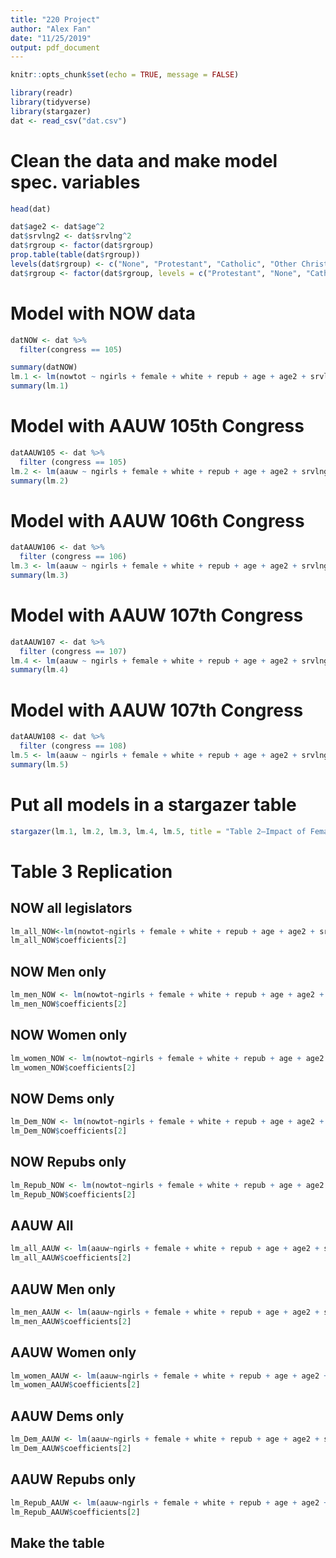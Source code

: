 ```yaml
---
title: "220 Project"
author: "Alex Fan"
date: "11/25/2019"
output: pdf_document
---
```


```r
knitr::opts_chunk$set(echo = TRUE, message = FALSE)
```

```r
library(readr)
library(tidyverse)
library(stargazer)
dat <- read_csv("dat.csv")
```

# Clean the data and make model spec. variables
```r
head(dat)

dat$age2 <- dat$age^2
dat$srvlng2 <- dat$srvlng^2
dat$rgroup <- factor(dat$rgroup)
prop.table(table(dat$rgroup))
levels(dat$rgroup) <- c("None", "Protestant", "Catholic", "Other Christian", "Other religion")
dat$rgroup <- factor(dat$rgroup, levels = c("Protestant", "None", "Catholic", "Other Christian", "Other religion"))

```

# Model with NOW data
```r
datNOW <- dat %>%
  filter(congress == 105)

summary(datNOW)
lm.1 <- lm(nowtot ~ ngirls + female + white + repub + age + age2 + srvlng + srvlng2 + rgroup + demvote + factor(totchi) + factor(region), data = datNOW)
summary(lm.1)
```

# Model with AAUW 105th Congress
```r
datAAUW105 <- dat %>%
  filter (congress == 105)
lm.2 <- lm(aauw ~ ngirls + female + white + repub + age + age2 + srvlng + srvlng2 + rgroup + demvote + factor(totchi) + factor(region), data = datAAUW105)
summary(lm.2)
```

# Model with AAUW 106th Congress
```r
datAAUW106 <- dat %>%
  filter (congress == 106)
lm.3 <- lm(aauw ~ ngirls + female + white + repub + age + age2 + srvlng + srvlng2 + rgroup + demvote + factor(totchi) + factor(region), data = datAAUW106)
summary(lm.3)
```

# Model with AAUW 107th Congress
```r
datAAUW107 <- dat %>%
  filter (congress == 107)
lm.4 <- lm(aauw ~ ngirls + female + white + repub + age + age2 + srvlng + srvlng2 + rgroup + demvote + factor(totchi) + factor(region), data = datAAUW107)
summary(lm.4)
```

# Model with AAUW 107th Congress
```r
datAAUW108 <- dat %>%
  filter (congress == 108)
lm.5 <- lm(aauw ~ ngirls + female + white + repub + age + age2 + srvlng + srvlng2 + rgroup + demvote + factor(totchi) + factor(region), data = datAAUW108)
summary(lm.5)
```

# Put all models in a stargazer table
```r
stargazer(lm.1, lm.2, lm.3, lm.4, lm.5, title = "Table 2—Impact of Female Children on Legislator Voting on Women’s Issues")
```

\begin{table}[!htbp] \centering 
  \caption{Replication of Table 2—Impact of Female Children on Legislator Voting on Women’s Issues} 
  \label{} 
\begin{tabular}{@{\extracolsep{5pt}}lccccc} 
\\[-1.8ex]\hline 
\hline \\[-1.8ex] 
 & \multicolumn{5}{c}{\textit{Dependent variable:}} \\ 
\cline{2-6} 
\\[-1.8ex] & NOW & \multicolumn{4}{c}{AAUW} \\ 
\\[-1.8ex] & 105th & 105th & 106th & 107th & 108th \\ 
\\[-1.8ex] & (1) & (2) & (3) & (4) & (5)\\ 
\hline \\[-1.8ex] 
 Number of female children & 2.300$^{**}$ & 2.385$^{**}$ & 1.688 & 2.421$^{**}$ & 2.250$^{*}$ \\ 
  & (1.038) & (1.124) & (1.136) & (1.092) & (1.145) \\ 
  & & & & & \\ 
 Female & 10.838$^{***}$ & 9.194$^{***}$ & 10.440$^{***}$ & 7.564$^{***}$ & 6.909$^{**}$ \\ 
  & (2.690) & (2.910) & (2.881) & (2.618) & (2.730) \\ 
  & & & & & \\ 
 White & 1.860 & 0.144 & 2.594 & $-$2.626 & 1.939 \\ 
  & (3.451) & (3.676) & (3.833) & (3.150) & (3.211) \\ 
  & & & & & \\ 
 Republican & $-$44.903$^{***}$ & $-$60.468$^{***}$ & $-$55.927$^{***}$ & $-$63.216$^{***}$ & $-$63.932$^{***}$ \\ 
  & (2.109) & (2.280) & (2.335) & (2.120) & (2.436) \\ 
  & & & & & \\ 
 Age & 0.661 & 0.854 & 2.034$^{**}$ & 1.298 & 2.300$^{***}$ \\ 
  & (0.800) & (0.860) & (0.902) & (0.799) & (0.860) \\ 
  & & & & & \\ 
 Age squared & $-$0.006 & $-$0.006 & $-$0.018$^{**}$ & $-$0.012 & $-$0.021$^{**}$ \\ 
  & (0.008) & (0.008) & (0.009) & (0.007) & (0.008) \\ 
  & & & & & \\ 
 Service Length & 0.235 & $-$0.208 & $-$0.726$^{*}$ & $-$0.100 & $-$0.139 \\ 
  & (0.300) & (0.324) & (0.380) & (0.346) & (0.327) \\ 
  & & & & & \\ 
 Service length squared & $-$0.009 & 0.004 & 0.025$^{*}$ & $-$0.0002 & 0.004 \\ 
  & (0.010) & (0.011) & (0.013) & (0.011) & (0.010) \\ 
  & & & & & \\ 
 No religion & 7.262 & 5.671 & 5.353 & 7.027 & $-$7.137 \\ 
  & (7.022) & (7.606) & (7.791) & (7.176) & (7.499) \\ 
  & & & & & \\ 
 Catholic & $-$3.974$^{**}$ & $-$4.505$^{**}$ & $-$2.277 & $-$4.016$^{**}$ & $-$5.468$^{***}$ \\ 
  & (1.941) & (2.091) & (2.129) & (1.987) & (2.077) \\ 
  & & & & & \\ 
 Other Christian & 0.769 & 3.204 & 1.690 & 1.646 & 3.874 \\ 
  & (4.600) & (4.983) & (4.912) & (4.491) & (4.684) \\ 
  & & & & & \\ 
 Other religion & 10.866$^{***}$ & 9.683$^{**}$ & 11.890$^{***}$ & 10.286$^{***}$ & 3.156 \\ 
  & (3.752) & (4.047) & (4.343) & (3.785) & (3.959) \\ 
  & & & & & \\ 
 Democratic vote share in district & 84.158$^{***}$ & 62.148$^{***}$ & 57.437$^{***}$ & 56.206$^{***}$ & 66.950$^{***}$ \\ 
  & (10.869) & (11.568) & (12.018) & (9.092) & (10.889) \\ 
  & & & & & \\ 
\hline \\[-1.8ex] 
N & 430 & 434 & 434 & 434 & 433 \\ 
\hline 
\hline \\[-1.8ex] 
\textit{Note:}  & \multicolumn{5}{r}{$^{*}$p$<$0.1; $^{**}$p$<$0.05; $^{***}$p$<$0.01} \\ 
\end{tabular} 
\end{table}

# Table 3 Replication
## NOW all legislators
```r
lm_all_NOW<-lm(nowtot~ngirls + female + white + repub + age + age2 + srvlng + srvlng2+ rgroup + demvote + factor(totchi) + factor(region),data=datNOW)
lm_all_NOW$coefficients[2]
```

## NOW Men only
```r
lm_men_NOW <- lm(nowtot~ngirls + female + white + repub + age + age2 + srvlng + srvlng2+ rgroup + demvote + factor(totchi) + factor(region),data=datNOW, subset=female==0)
lm_men_NOW$coefficients[2]
```

## NOW Women only
```r
lm_women_NOW <- lm(nowtot~ngirls + female + white + repub + age + age2 + srvlng + srvlng2+ rgroup + demvote + factor(totchi) + factor(region),data=datNOW, subset=female==1)
lm_women_NOW$coefficients[2]
```

## NOW Dems only
```r
lm_Dem_NOW <- lm(nowtot~ngirls + female + white + repub + age + age2 + srvlng + srvlng2+ rgroup + demvote + factor(totchi) + factor(region),data=datNOW, subset=repub==0)
lm_Dem_NOW$coefficients[2]
```

## NOW Repubs only
```r
lm_Repub_NOW <- lm(nowtot~ngirls + female + white + repub + age + age2 + srvlng + srvlng2+ rgroup + demvote + factor(totchi) + factor(region),data=datNOW, subset=repub==1)
lm_Repub_NOW$coefficients[2]
```

## AAUW All
```r
lm_all_AAUW <- lm(aauw~ngirls + female + white + repub + age + age2 + srvlng + srvlng2+ rgroup + demvote + factor(totchi) + factor(region),data=datAAUW105)
lm_all_AAUW$coefficients[2]
```

## AAUW Men only
```r
lm_men_AAUW <- lm(aauw~ngirls + female + white + repub + age + age2 + srvlng + srvlng2+ rgroup + demvote + factor(totchi) + factor(region),data=datAAUW105, subset = female == 0)
lm_men_AAUW$coefficients[2]
```

## AAUW Women only
```r
lm_women_AAUW <- lm(aauw~ngirls + female + white + repub + age + age2 + srvlng + srvlng2+ rgroup + demvote + factor(totchi) + factor(region),data=datAAUW105, subset = female == 1)
lm_women_AAUW$coefficients[2]
```

## AAUW Dems only
```r
lm_Dem_AAUW <- lm(aauw~ngirls + female + white + repub + age + age2 + srvlng + srvlng2+ rgroup + demvote + factor(totchi) + factor(region),data=datAAUW105, subset = repub == 0)
lm_Dem_AAUW$coefficients[2]
```

## AAUW Repubs only
```r
lm_Repub_AAUW <- lm(aauw~ngirls + female + white + repub + age + age2 + srvlng + srvlng2+ rgroup + demvote + factor(totchi) + factor(region),data=datAAUW105, subset = repub == 1)
lm_Repub_AAUW$coefficients[2]
```

## Make the table

\begin{table}[!htbp] \centering 
  \caption{Replication of Table 3—Impact of Female Children on Legislator Voting on Women’s Issues, by Legislator Gender and Party} 
  \label{} 
  \textit{(Each cell presents the coefficient on number of daughters from a different regression)}
\begin{tabular}{lccccc} 
\\[-1.8ex]\hline 
\hline \\[-1.8ex] 
& & \multicolumn{2}{c}{\textit{Gender}} & \multicolumn{2}{c}{\textit{Party}} \\ 
\\[-1.8ex] Data Source & All Legislators & Men & Women & Democrats & Republicans \\ 
\hline \\[-1.8ex] 
 NOW, 105th Congress & 2.3$^{**}$ & 2.48$^{**}$ & -1.67 & 2.93$^{*}$ & 1.28$^{*}$ \\ 
  & (1.04) & (1.09) & (5.64) & (1.6) & (1.32) \\ 
  & [430] & [382] & [48] & [204] & [226] \\
  & & & & & \\ 
 AAUW, 105th Congress & 2.38$^{**}$ & 2.49$^{**}$ & -3.9 & 2.22 & 1.83 \\ 
  & (1.12) & (1.17) & (6.41) & (1.44) & (1.56) \\ 
  & [434] & [386] & [48] & [207] & [227] \\
  & & & & & \\ 
\hline 
\hline \\[-1.8ex] 
\textit{Note:}  & \multicolumn{5}{r}{$^{*}$p$<$0.1; $^{**}$p$<$0.05; $^{***}$p$<$0.01} \\ 
\end{tabular} 
\end{table}

